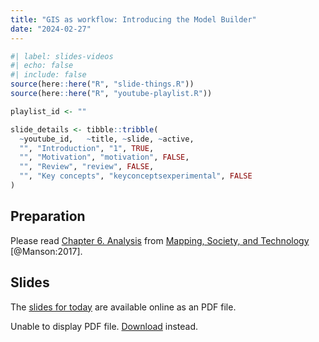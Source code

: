 ```yaml
---
title: "GIS as workflow: Introducing the Model Builder"
date: "2024-02-27"
---
```


```r
#| label: slides-videos
#| echo: false
#| include: false
source(here::here("R", "slide-things.R"))
source(here::here("R", "youtube-playlist.R"))

playlist_id <- ""

slide_details <- tibble::tribble(
  ~youtube_id,   ~title, ~slide, ~active,
  "", "Introduction", "1", TRUE,
  "", "Motivation", "motivation", FALSE,
  "", "Review", "review", FALSE,
  "", "Key concepts", "keyconceptsexperimental", FALSE
)
```

## Preparation
Please read [Chapter 6. Analysis](https://open.lib.umn.edu/mapping/chapter/6-analysis/){target="_blank"} from [Mapping, Society, and Technology](https://open.lib.umn.edu/mapping/){target="_blank"} [@Manson:2017].

## Slides 

The [slides for today](/slides/20240227_modelbuilder.pdf){target="_blank"} are available online as an PDF file.

<object data="/apps/slides/20240227_modelbuilder.pdf" type="application/pdf" width="100%" height="500px">
<p>Unable to display PDF file. <a href="/apps/slides/20240227_modelbuilder.pdf">Download</a> instead.</p>
</object>

